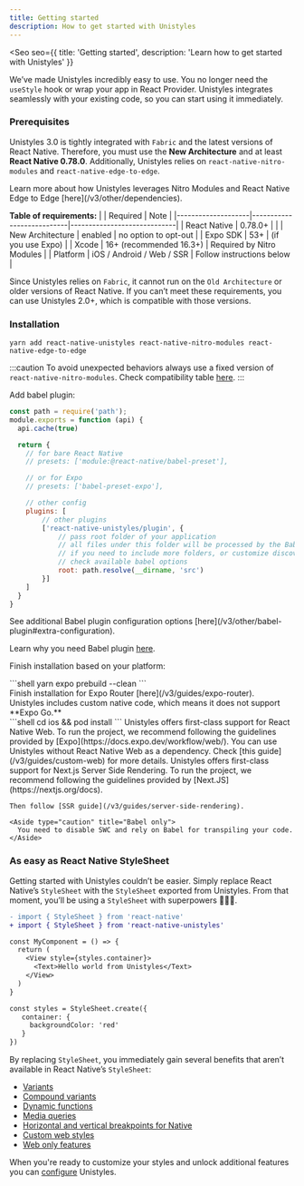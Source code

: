 ```yaml
---
title: Getting started
description: How to get started with Unistyles
---
```



<Seo
    seo={{
        title: 'Getting started',
        description: 'Learn how to get started with Unistyles'
    }}
>

We’ve made Unistyles incredibly easy to use. You no longer need the `useStyle` hook or wrap your app in React Provider. Unistyles integrates seamlessly with your existing code, so you can start using it immediately.

### Prerequisites

Unistyles 3.0 is tightly integrated with `Fabric` and the latest versions of React Native. Therefore, you must use the **New Architecture** and at least **React Native 0.78.0**. Additionally, Unistyles relies on `react-native-nitro-modules` and `react-native-edge-to-edge`.

<Aside>Learn more about how Unistyles leverages Nitro Modules and React Native Edge to Edge [here](/v3/other/dependencies).</Aside>

**Table of requirements:**
|                    | Required                  | Note                        |
|--------------------|---------------------------|-----------------------------|
| React Native       | 0.78.0+                   |                             |
| New Architecture   | enabled                   | no option to opt-out        |
| Expo SDK           | 53+                       | (if you use Expo)           |
| Xcode              | 16+ (recommended 16.3+)   | Required by Nitro Modules   |
| Platform           | iOS / Android / Web / SSR | Follow instructions below |

Since Unistyles relies on `Fabric`, it cannot run on the `Old Architecture` or older versions of React Native. If you can’t meet these requirements, you can use Unistyles 2.0+, which is compatible with those versions.

### Installation

```shell title="Install Unistyles and its dependencies"
yarn add react-native-unistyles react-native-nitro-modules react-native-edge-to-edge
```

:::caution
To avoid unexpected behaviors always use a fixed version of `react-native-nitro-modules`.
Check compatibility table [here](https://github.com/jpudysz/react-native-unistyles?tab=readme-ov-file#installation).
:::

Add babel plugin:

```js title="babel.config.js"
const path = require('path');
module.exports = function (api) {
  api.cache(true)

  return {
    // for bare React Native
    // presets: ['module:@react-native/babel-preset'],

    // or for Expo
    // presets: ['babel-preset-expo'],

    // other config
    plugins: [
        // other plugins
        ['react-native-unistyles/plugin', {
            // pass root folder of your application
            // all files under this folder will be processed by the Babel plugin
            // if you need to include more folders, or customize discovery process
            // check available babel options
            root: path.resolve(__dirname, 'src')
        }]
    ]
  }
}
```

<Aside>
See additional Babel plugin configuration options [here](/v3/other/babel-plugin#extra-configuration).

Learn why you need Babel plugin [here](/v3/other/babel-plugin).
</Aside>

Finish installation based on your platform:

<Tabs>
  <TabItem label="Expo">
    ```shell
    yarn expo prebuild --clean
    ```
    <Aside type="caution" title="Do you use Expo Router?">
      Finish installation for Expo Router [here](/v3/guides/expo-router).
    </Aside>
    <Aside type="caution" title="Dev client only">
      Unistyles includes custom native code, which means it does not support **Expo Go.**
    </Aside>
  </TabItem>
  <TabItem label="React Native">
    ```shell
    cd ios && pod install
    ```
  </TabItem>
  <TabItem label="React Native Web">
    Unistyles offers first-class support for React Native Web. To run the project, we recommend following the guidelines provided by [Expo](https://docs.expo.dev/workflow/web/).
  </TabItem>
  <TabItem label="Custom Web">
    You can use Unistyles without React Native Web as a dependency. Check [this guide](/v3/guides/custom-web) for more details.
  </TabItem>
  <TabItem label="SSR">
    Unistyles offers first-class support for Next.js Server Side Rendering. To run the project, we recommend following the guidelines provided by [Next.JS](https://nextjs.org/docs).

    Then follow [SSR guide](/v3/guides/server-side-rendering).

    <Aside type="caution" title="Babel only">
      You need to disable SWC and rely on Babel for transpiling your code.
    </Aside>
  </TabItem>
</Tabs>

### As easy as React Native StyleSheet

Getting started with Unistyles couldn’t be easier. Simply replace React Native’s `StyleSheet` with the `StyleSheet` exported from Unistyles. From that moment, you’ll be using a `StyleSheet` with superpowers 🦸🏼‍♂️.

```diff lang="tsx" title="Example.tsx"
- import { StyleSheet } from 'react-native'
+ import { StyleSheet } from 'react-native-unistyles'

const MyComponent = () => {
  return (
    <View style={styles.container}>
      <Text>Hello world from Unistyles</Text>
    </View>
  )
}

const styles = StyleSheet.create({
   container: {
     backgroundColor: 'red'
   }
})
```

By replacing `StyleSheet`, you immediately gain several benefits that aren’t available in React Native’s `StyleSheet`:

- [Variants](/v3/references/variants)
- [Compound variants](/v3/references/compound-variants)
- [Dynamic functions](/v3/references/dynamic-functions)
- [Media queries](/v3/references/media-queries)
- [Horizontal and vertical breakpoints for Native](/v3/references/breakpoints#built-in-breakpoints-landscape-and-portrait)
- [Custom web styles](/v3/references/web-styles)
- [Web only features](/v3/references/web-only)

When you're ready to customize your styles and unlock additional features you can [configure](/v3/start/configuration) Unistyles.

</Seo>
